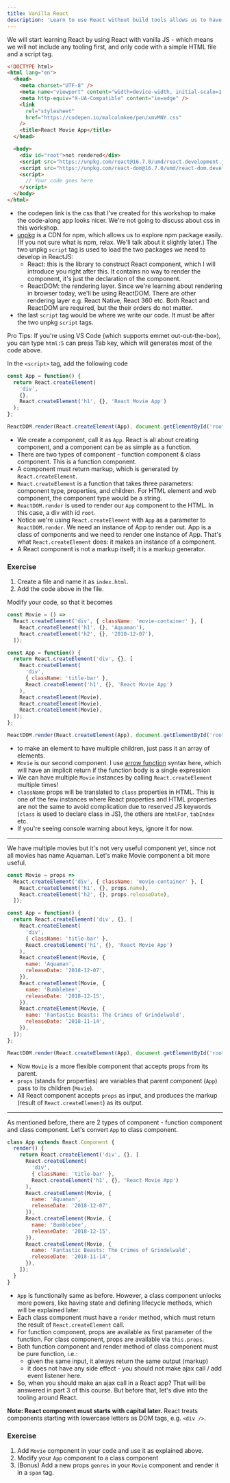 ```yaml
---
title: Vanilla React
description: 'Learn to use React without build tools allows us to have better understandings of React API.'
---
```


We will start learning React by using React with vanilla JS - which means we will not include any tooling first, and only code with a simple HTML file and a script tag.

```html
<!DOCTYPE html>
<html lang="en">
  <head>
    <meta charset="UTF-8" />
    <meta name="viewport" content="width=device-width, initial-scale=1.0" />
    <meta http-equiv="X-UA-Compatible" content="ie=edge" />
    <link
      rel="stylesheet"
      href="https://codepen.io/malcolmkee/pen/xmvMNY.css"
    />
    <title>React Movie App</title>
  </head>

  <body>
    <div id="root">not rendered</div>
    <script src="https://unpkg.com/react@16.7.0/umd/react.development.js"></script>
    <script src="https://unpkg.com/react-dom@16.7.0/umd/react-dom.development.js"></script>
    <script>
      // Your code goes here
    </script>
  </body>
</html>
```

- the codepen link is the css that I've created for this workshop to make the code-along app looks nicer. We're not going to discuss about css in this workshop.
- [unpkg] is a CDN for npm, which allows us to explore npm package easily. (If you not sure what is npm, relax. We'll talk about it slightly later.) The two unpkg `script` tag is used to load the two packages we need to develop in ReactJS:
  - React: this is the library to construct React component, which I will introduce you right after this. It contains no way to render the component, it's just the declaration of the component.
  - ReactDOM: the rendering layer. Since we're learning about rendering in browser today, we'll be using ReactDOM. There are other rendering layer e.g. React Native, React 360 etc. Both React and ReactDOM are required, but the their orders do not matter.
- the last `script` tag would be where we write our code. It must be after the two unpkg `script` tags.

<aside>

Pro Tips: If you're using VS Code (which supports emmet out-out-the-box), you can type `html:5` can press Tab key, which will generates most of the code above.

</aside>

In the `<script>` tag, add the following code

```javascript
const App = function() {
  return React.createElement(
    'div',
    {},
    React.createElement('h1', {}, 'React Movie App')
  );
};

ReactDOM.render(React.createElement(App), document.getElementById('root'));
```

- We create a component, call it as `App`. React is all about creating component, and a component can be as simple as a function.
- There are two types of component - function component & class component. This is a function component.
- A component must return markup, which is generated by `React.createElement`.
- `React.createElement` is a function that takes three parameters: component type, properties, and children. For HTML element and web component, the component type would be a string.
- `ReactDOM.render` is used to render our `App` component to the HTML. In this case, a div with id `root`.
- Notice we're using `React.createElement` with `App` as a parameter to `ReactDOM.render`. We need an instance of App to render out. App is a class of components and we need to render one instance of App. That's what `React.createElement` does: it makes an instance of a component.
- A React component is not a markup itself; it is a markup generator.

<section class="exercise">

### Exercise

1. Create a file and name it as `index.html`.
1. Add the code above in the file.

</section>

Modify your code, so that it becomes

```javascript
const Movie = () =>
  React.createElement('div', { className: 'movie-container' }, [
    React.createElement('h1', {}, 'Aquaman'),
    React.createElement('h2', {}, '2018-12-07'),
  ]);

const App = function() {
  return React.createElement('div', {}, [
    React.createElement(
      'div',
      { className: 'title-bar' },
      React.createElement('h1', {}, 'React Movie App')
    ),
    React.createElement(Movie),
    React.createElement(Movie),
    React.createElement(Movie),
  ]);
};

ReactDOM.render(React.createElement(App), document.getElementById('root'));
```

- to make an element to have multiple children, just pass it an array of elements.
- `Movie` is our second component. I use [arrow function][arrow-function] syntax here, which will have an implicit return if the function body is a single expression
- We can have multiple `Movie` instances by calling `React.createElement` multiple times!
- `className` props will be translated to `class` properties in HTML. This is one of the few instances where React properties and HTML properties are not the same to avoid complication due to reserved JS keywords (`class` is used to declare class in JS), the others are `htmlFor`, `tabIndex` etc.
- If you're seeing console warning about keys, ignore it for now.

<hr />

We have multiple movies but it's not very useful component yet, since not all movies has name Aquaman. Let's make Movie component a bit more useful.

```javascript
const Movie = props =>
  React.createElement('div', { className: 'movie-container' }, [
    React.createElement('h1', {}, props.name),
    React.createElement('h2', {}, props.releaseDate),
  ]);

const App = function() {
  return React.createElement('div', {}, [
    React.createElement(
      'div',
      { className: 'title-bar' },
      React.createElement('h1', {}, 'React Movie App')
    ),
    React.createElement(Movie, {
      name: 'Aquaman',
      releaseDate: '2018-12-07',
    }),
    React.createElement(Movie, {
      name: 'Bumblebee',
      releaseDate: '2018-12-15',
    }),
    React.createElement(Movie, {
      name: 'Fantastic Beasts: The Crimes of Grindelwald',
      releaseDate: '2018-11-14',
    }),
  ]);
};

ReactDOM.render(React.createElement(App), document.getElementById('root'));
```

- Now `Movie` is a more flexible component that accepts props from its parent.
- `props` (stands for properties) are variables that parent component (`App`) pass to its children (`Movie`).
- All React component accepts `props` as input, and produces the markup (result of `React.createElement`) as its output.

<hr />

As mentioned before, there are 2 types of component - function component and class component. Let's convert `App` to class component.

```javascript
class App extends React.Component {
  render() {
    return React.createElement('div', {}, [
      React.createElement(
        'div',
        { className: 'title-bar' },
        React.createElement('h1', {}, 'React Movie App')
      ),
      React.createElement(Movie, {
        name: 'Aquaman',
        releaseDate: '2018-12-07',
      }),
      React.createElement(Movie, {
        name: 'Bumblebee',
        releaseDate: '2018-12-15',
      }),
      React.createElement(Movie, {
        name: 'Fantastic Beasts: The Crimes of Grindelwald',
        releaseDate: '2018-11-14',
      }),
    ]);
  }
}
```

- `App` is functionally same as before. However, a class component unlocks more powers, like having state and defining lifecycle methods, which will be explained later.
- Each class component must have a `render` method, which must return the result of `React.createElement` call.
- For function component, props are available as first parameter of the function. For class component, props are available via `this.props`.
- Both function component and render method of class component must be pure function, i.e.:
  - given the same input, it always return the same output (markup)
  - it does not have any side effect - you should not make ajax call / add event listener here.
- So, when you should make an ajax call in a React app? That will be answered in part 3 of this course. But before that, let's dive into the tooling around React.

<aside>

**Note: React component must starts with capital later.** React treats components starting with lowercase letters as DOM tags, e.g. `<div />`.

</aside>

<section class="exercise">

### Exercise

1. Add `Movie` component in your code and use it as explained above.
1. Modify your `App` component to a class component
1. (Bonus) Add a new props `genres` in your `Movie` component and render it in a `span` tag.

</section>

[unpkg]: https://unpkg.com/
[arrow-function]: https://developer.mozilla.org/en-US/docs/Web/JavaScript/Reference/Functions/Arrow_functions
